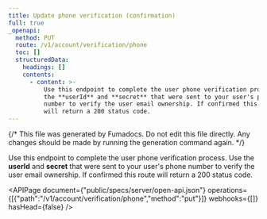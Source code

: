 ```yaml
---
title: Update phone verification (confirmation)
full: true
_openapi:
  method: PUT
  route: /v1/account/verification/phone
  toc: []
  structuredData:
    headings: []
    contents:
      - content: >-
          Use this endpoint to complete the user phone verification process. Use
          the **userId** and **secret** that were sent to your user's phone
          number to verify the user email ownership. If confirmed this route
          will return a 200 status code.
---
```


{/* This file was generated by Fumadocs. Do not edit this file directly. Any changes should be made by running the generation command again. */}

Use this endpoint to complete the user phone verification process. Use the **userId** and **secret** that were sent to your user's phone number to verify the user email ownership. If confirmed this route will return a 200 status code.

<APIPage document={"public/specs/server/open-api.json"} operations={[{"path":"/v1/account/verification/phone","method":"put"}]} webhooks={[]} hasHead={false} />